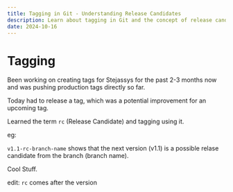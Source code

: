 ```yaml
---
title: Tagging in Git - Understanding Release Candidates
description: Learn about tagging in Git and the concept of release candidates (rc). Follow this guide to understand how to create and use tags like v1.1-rc-branch-name for better version control.
date: 2024-10-16
---
```


# Tagging

Been working on creating tags for Stejassys for the past 2-3 months now and was pushing production tags directly so far.

Today had to release a tag, which was a potential improvement for an upcoming tag.

Learned the term `rc` (Release Candidate) and tagging using it.

eg:

`v1.1-rc-branch-name` shows that the next version (v1.1) is a possible relase candidate from the branch (branch name).

Cool Stuff.

edit: `rc` comes after the version

